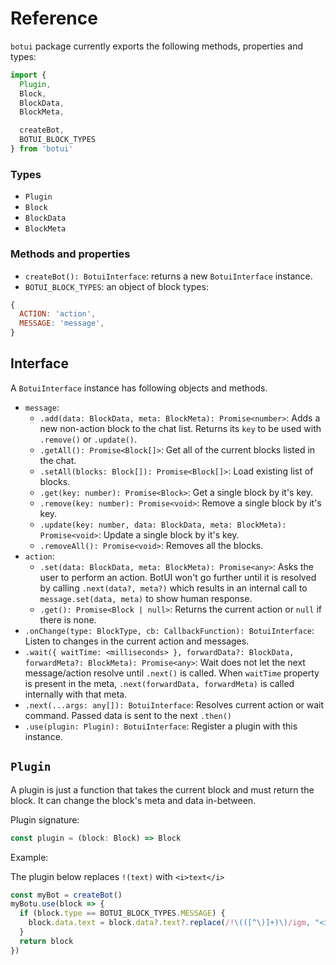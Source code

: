 
# Reference

`botui` package currently exports the following methods, properties and types:

```js
import {
  Plugin,
  Block,
  BlockData,
  BlockMeta,

  createBot,
  BOTUI_BLOCK_TYPES
} from 'botui'
```

### Types

- `Plugin`
- `Block`
- `BlockData`
- `BlockMeta`


### Methods and properties
- `createBot(): BotuiInterface`: returns a new `BotuiInterface` instance.
- `BOTUI_BLOCK_TYPES`: an object of block types:


```js
{
  ACTION: 'action',
  MESSAGE: 'message',
}
```

## Interface

A `BotuiInterface` instance has following objects and methods.

- `message`:
  - `.add(data: BlockData, meta: BlockMeta): Promise<number>`: Adds a new non-action block to the chat list. Returns its `key` to be used with `.remove()` or `.update()`.
  - `.getAll(): Promise<Block[]>`: Get all of the current blocks listed in the chat.
  - `.setAll(blocks: Block[]): Promise<Block[]>`: Load existing list of blocks.
  - `.get(key: number): Promise<Block>`: Get a single block by it's key.
  - `.remove(key: number): Promise<void>`: Remove a single block by it's key.
  - `.update(key: number, data: BlockData, meta: BlockMeta): Promise<void>`: Update a single block by it's key.
  - `.removeAll(): Promise<void>`: Removes all the blocks.
- `action`:
  - `.set(data: BlockData, meta: BlockMeta): Promise<any>`: Asks the user to perform an action. BotUI won't go further until it is resolved by calling `.next(data?, meta?)` which results in an internal call to `message.set(data, meta)` to show human response.
  - `.get(): Promise<Block | null>`: Returns the current action or `null` if there is none.
- `.onChange(type: BlockType, cb: CallbackFunction): BotuiInterface`: Listen to changes in the current action and messages.
- `.wait({ waitTime: <milliseconds> }, forwardData?: BlockData, forwardMeta?: BlockMeta): Promise<any>`: Wait does not let the next message/action resolve until `.next()` is called. When `waitTime` property is present in the meta, `.next(forwardData, forwardMeta)` is called internally with that meta.
- `.next(...args: any[]): BotuiInterface`: Resolves current action or wait command. Passed data is sent to the next `.then()`
- `.use(plugin: Plugin): BotuiInterface`: Register a plugin with this instance.


## `Plugin`
A plugin is just a function that takes the current block and must return the block. It can change the block's meta and data in-between.

Plugin signature:
```js
const plugin = (block: Block) => Block
```
Example:

The plugin below replaces `!(text)` with `<i>text</i>`

```js
const myBot = createBot()
myBotu.use(block => {
  if (block.type == BOTUI_BLOCK_TYPES.MESSAGE) {
    block.data.text = block.data?.text?.replace(/!\(([^\)]+)\)/igm, "<i>$1</i>")
  }
  return block
})
```